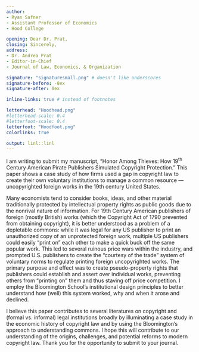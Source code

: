 ```yaml
---
author:
- Ryan Safner
- Assistant Professor of Economics
- Hood College

opening: Dear Dr. Prat,
closing: Sincerely,
address:
- Dr. Andrea Prat
- Editor-in-Chief
- Journal of Law, Economics, & Organization

signature: "signaturesmall.png" # doesn't like underscores
signature-before: -8ex
signature-after: 0ex

inline-links: true # instead of footnotes

letterhead: "Hoodhead.png"
#letterhead-scale: 0.4
#letterfoot-scale: 0.4
letterfoot: "Hoodfoot.png"
colorlinks: true

output: linl::linl
---
```


I am writing to submit my manuscript, "Honor Among Thieves: How 19^th^ Century American Pirate Publishers Simulated Copyright Protection." This paper shows a case study of how firms used a gap in copyright law to create their own voluntary institutions to manage a common resource — uncopyrighted foreign works in the 19th century United States.

Many economists tend to consider books, ideas, and other material traditionally protected by intellectual property rights as public goods due to the nonrival nature of information. For 19th Century American publishers of foreign (mostly British) works (which the Copyright Act of 1790 prevented from obtaining copyright), it is better understood as a problem of a depletable commons: while it was legal for any US publisher to print an unauthorized copy of an unprotected foreign work, multiple US publishers could easily "print on" each other to make a quick buck off the same popular work. This led to several ruinous price wars within the industry, and prompted U.S. publishers to create the "courtesy of the trade" system of voluntary norms to regulate printing foreign uncopyrighted works. The primary purpose and effect was to create pseudo-property rights that publishers could establish and assert over individual works, preventing others from "printing on" them and thus staving off price competition. I employ the Bloomington School's institutional design principles to better understand how (well) this system worked, why and when it arose and declined. 

I believe this paper contributes to several literatures on copyright and (formal vs. informal) legal institutions broadly by illuminating a case study in the economic history of copyright law and by using the Bloomington's approach to understanding commons. I hope this will contribute to our understanding of the origins, challenges, and potential reforms to modern copyright law. Thank you for the opportunity to submit to your journal.